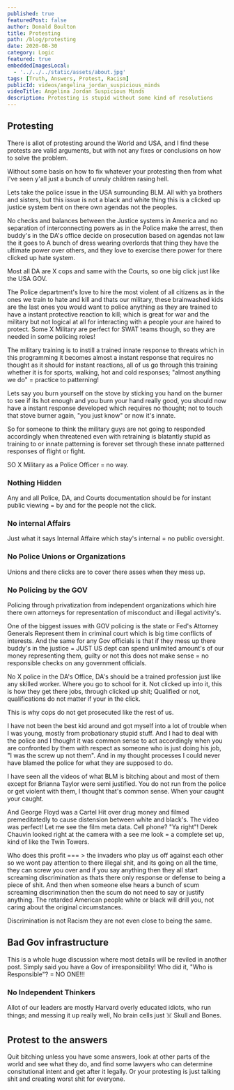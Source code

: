 ```yaml
---
published: true
featuredPost: false
author: Donald Boulton
title: Protesting
path: /blog/protesting
date: 2020-08-30
category: Logic
featured: true
embeddedImagesLocal:
  - '../../../static/assets/about.jpg'
tags: [Truth, Answers, Protest, Racism]
publicId: videos/angelina_jordan_suspicious_minds
videoTitle: Angelina Jordan Suspicious Minds
description: Protesting is stupid without some kind of resolutions
---
```


## Protesting

There is allot of protesting around the World and USA, and I find these protests are valid arguments, but with not any fixes or conclusions on how to solve the problem.

Without some basis on how to fix whatever your protesting then from what I've seen y'all just a bunch of unruly children rasing hell.

Lets take the police issue in the USA surrounding BLM. All with ya brothers and sisters, but this issue is not a black and white thing this is a clicked up justice system bent on there own agendas not the peoples.

No checks and balances between the Justice systems in America and no separation of interconnecting powers as in the Police make the arrest, then buddy's in the DA's office decide on prosecution based on agendas not law the it goes to A bunch of dress wearing overlords that thing they have the ultimate power over others, and they love to exercise there power for there clicked up hate system.

<Section>

Most all DA are X cops and same with the Courts, so one big click just like the USA GOV.

The Police department's love to hire the most violent of all citizens as in the ones we train to hate and kill and thats our military, these brainwashed kids are the last ones you would want to police anything as they are trained to have a instant protective reaction to kill; which is great for war and the military but not logical at all for interacting with a people your are haired to protect. Some X Military are perfect for SWAT teams though, so they are needed in some policing roles!

The military training is to instill a trained innate response to threats which in this programming it becomes almost a instant response that requires no thought as it should for instant reactions, all of us go through this training whether it is for sports, walking, hot and cold responses; "almost anything we do" = practice to patterning!

Lets say you burn yourself on the stove by sticking you hand on the burner to see if its hot enough and you burn your hand really good, you should now have a instant response developed which requires no thought; not to touch that stove burner again, "you just know" or now it's innate.

So for someone to think the military guys are not going to responded accordingly when threatened even with retraining is blatantly stupid as training to or innate patterning is forever set through these innate patterned responses of flight or fight.

SO X Military as a Police Officer = no way.

</Section>

### Nothing Hidden

<Section>

Any and all Police, DA, and Courts documentation should be for instant public viewing = by and for the people not the click.

</Section>

### No internal Affairs

<Section>

Just what it says Internal Affaire which stay's internal = no public oversight.

</Section>

### No Police Unions or Organizations

<Section>

Unions and there clicks are to cover there asses when they mess up.

</Section>

### No Policing by the GOV

<Section>

Policing through privatization from independent organizations which hire there own attorneys for representation of misconduct and illegal activity's.

One of the biggest issues with GOV policing is the state or Fed's Attorney Generals Represent them in criminal court which is big time conflicts of interests. And the same for any Gov officials is that if they mess up there buddy's in the justice = JUST US dept can spend unlimited amount's of our money representing them, guilty or not this does not make sense = no responsible checks on any government officials.

No X police in the DA's Office, DA's should be a trained profession just like any skilled worker. Where you go to school for it. Not clicked up into it, this is how they get there jobs, through clicked up shit; Qualified or not, qualifications do not matter if your in the click.

This is why cops do not get prosecuted like the rest of us.

I have not been the best kid around and got myself into a lot of trouble when I was young, mostly from probationary stupid stuff. And I had to deal with the police and I thought it was common sense to act accordingly when you are confronted by them with respect as someone who is just doing his job, "I was the screw up not them". And in my thought processes I could never have blamed the police for what they are supposed to do.

I have seen all the videos of what BLM is bitching about and most of them except for Brianna Taylor were semi justified. You do not run from the police or get violent with them, I thought that's common sense. When your caught your caught.

</Section>

<Section>

And George Floyd was a Cartel Hit over drug money and filmed premeditatedly to cause distension between white and black's. The video was perfect! Let me see the film meta data. Cell phone? "Ya right"! Derek Chauvin looked right at the camera with a see me look = a complete set up, kind of like the Twin Towers.

Who does this profit === > the invaders who play us off against each other so we wont pay attention to there illegal shit, and its going on all the time, they can screw you over and if you say anything then they all start screaming discrimination as thats there only response or defense to being a piece of shit. And then when someone else hears a bunch of scum screaming discrimination then the scum do not need to say or justify anything. The retarded American people white or black will drill you, not caring about the original circumstances.

Discrimination is not Racism they are not even close to being the same.

</Section>

## Bad Gov infrastructure

<Section>

This is a whole huge discussion where most details will be reviled in another post. Simply said you have a Gov of
irresponsibility! Who did it, "Who is Responsible"? = NO ONE!!!

</Section>

### No Independent Thinkers

<Section>

Allot of our leaders are mostly Harvard overly educated idiots, who run things; and messing it up really well, No
brain cells just ☠️ Skull and Bones.

</Section>

## Protest to the answers

<Section>

Quit bitching unless you have some answers, look at other parts of the world and see what they do, and find some
lawyers who can determine consitutional intent and get after it legally. Or your protesting is just talking shit and
creating worst shit for everyone.

</Section>

<WavyHr className="mb-1 mt-1 text-wine-300" />
